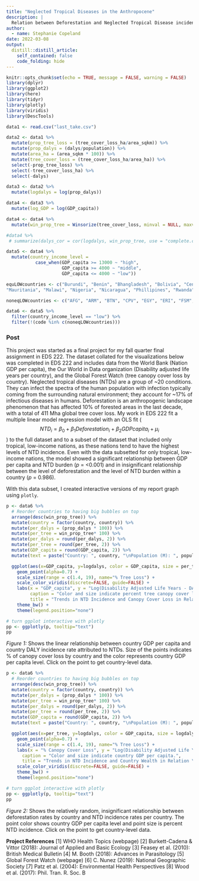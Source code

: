 ```yaml
---
title: "Neglected Tropical Diseases in the Anthropocene"
description: |
  Relation between Deforestation and Neglected Tropical Disease incidence in Low Income, Tropical Nations.
author:
  - name: Stephanie Copeland
date: 2022-03-08
output:
  distill::distill_article:
    self_contained: false
    code_folding: hide
---
```


```r
knitr::opts_chunk$set(echo = TRUE, message = FALSE, warning = FALSE)
library(dplyr)
library(ggplot2)
library(here)
library(tidyr)
library(plotly)
library(viridis)
library(DescTools)
```



```r
data1 <- read.csv("last_take.csv")

data2 <- data1 %>% 
  mutate(prop_tree_loss = (tree_cover_loss_ha/area_sqkm)) %>% 
  mutate(prop_dalys = (dalys/population)) %>% 
  mutate(area_ha = (area_sqkm * 100)) %>% 
  mutate(tree_cover_loss = (tree_cover_loss_ha/area_ha)) %>% 
  select(-prop_tree_loss) %>% 
  select(-tree_cover_loss_ha) %>% 
  select(-dalys)

data3 <- data2 %>% 
  mutate(logdalys = log(prop_dalys))

data4 <- data3 %>% 
  mutate(log_GDP = log(GDP_capita))

data4 <- data4 %>% 
  mutate(win_prop_tree = Winsorize(tree_cover_loss, minval = NULL, maxval = NULL, probs = c(0.00, 0.95), na.rm = TRUE, type = 9))

#data4 %>% 
 # summarize(dalys_cor = cor(logdalys, win_prop_tree, use = "complete.obs"))

data5 <- data4 %>% 
  mutate(country_income_level = 
           case_when(GDP_capita >= 13000 ~ "high", 
                     GDP_capita >= 4000 ~ "middle", 
                     GDP_capita <= 4000 ~ "low"))


```

```r
equLOWcountries <- c("Burundi", "Benin", "Bhangladesh", "Bolivia", "Central African Republic", "Cote d'Ivoire", "Cameroon", "Democratic Republic of Congo", "Congo", "Comoros", "Ethiopia", "Ghana", "Guinea", "Gambia", "Honduras", "Haiti", "Indonesia", "Kenya", "Cambodia", "Laos", "Liberia", "Madagascar", "Mali", "Myanmar", "Mozambique",
"Mauritania", "Malawi", "Nigeria", "Nicaragua", "Phillipines", "Rwanda", "Senegal", "Sierra Leone", "El Salvador", "Eswatini", "Togo", "Tanzania", "Uganda", "Vietnam", "Zambia", "Zimbabwe")

noneqLOWcountries <- c("AFG", "ARM", "BTN", "CPV", "EGY", "ERI", "FSM", "GNB", "IND", "KGZ", "LSO", "MAR", "MDA", "MNG", "NER", "NPL", "PAK", "PNG", "SDN", "SLB", "SSD", "STP", "SYR", "TCD", "TJK", "TLS", "TUN", "UKR", "UZB", "VUT")
```

```r
data6 <- data5 %>% 
  filter(country_income_level == "low") %>% 
  filter(!(code %in% c(noneqLOWcountries)))
```

### Post

This project was started as a final project for my fall quarter final assignment in EDS 222. The dataset collated for the visualizations below was completed in EDS 222 and includes data from the World Bank (Nation GDP per capita), the Our World in Data organization (Disability adjusted life years per country), and the Global Forest Watch (tree canopy cover loss by country). Neglected tropical diseases (NTDs) are a group of ~20 conditions. They can infect the spectra of the human population with infection typically coming from the surrounding natural environment; they account for ~17% of infectious diseases in humans. Deforestation is an anthropogenic landscape phenomenon that has affected 10% of forested areas in the last decade, with a total of 411 Mha global tree cover loss. My work in EDS 222 fit a multiple linear model regression model with an OLS fit ($$ NTD_i = \beta_0 + \beta_1Deforestation_i + \beta_2GDPcapita_i + \mu_i $$) to the full dataset and to a subset of the dataset that included only tropical, low-income nations, as these nations tend to have the highest levels of NTD incidence. Even with the data subsetted for only tropical, low-income nations, the model showed a significant relationship between GDP per capita and NTD burden (*p* = <0.001) and in insignificant relationship between the level of deforestation and the level of NTD burden within a country (*p* = 0.986). 

With this data subset, I created  interactive versions of my report graph using `plotly`. 

```r
p <- data6 %>%
  # Reorder countries to having big bubbles on top
  arrange(desc(win_prop_tree)) %>%
  mutate(country = factor(country, country)) %>% 
  mutate(per_dalys = (prop_dalys * 100)) %>% 
  mutate(per_tree = win_prop_tree* 100) %>% 
  mutate(per_dalys = round(per_dalys, 2)) %>% 
  mutate(per_tree = round(per_tree, 2)) %>% 
  mutate(GDP_capita = round(GDP_capita, 2)) %>% 
  mutate(text = paste("Country: ", country, "\nPopulation (M): ", population, "\n% DALYs of Population: ", per_dalys, "\nGdp per capita: ", GDP_capita, "\n % Tree Loss of Country: ", per_tree, sep="")) %>% 

  ggplot(aes(x=GDP_capita, y=logdalys, color = GDP_capita, size = per_tree, text=text)) +
    geom_point(alpha=0.7) +
    scale_size(range = c(1.4, 19), name="% Tree Loss") +
    scale_color_viridis(discrete=FALSE, guide=FALSE) +
    labs(x = "GDP_capita", y = "Log(Disability Adjusted Life Years - DALYs)", 
         caption = "Color and size indicate percent tree canopy cover loss.",
         title = "Trends in NTD Incidence and Canopy Cover Loss in Relation \n to Country Wealth.")+
    theme_bw() +
    theme(legend.position="none")

# turn ggplot interactive with plotly
pp <- ggplotly(p, tooltip="text")
pp
```

*Figure 1:* Shows the linear relationship between country GDP per capita and country DALY incidence rate attributed to NTDs. Size of the points indicates % of canopy cover loss by country and the color represents country GDP per capita level. Click on the point to get country-level data.

```r
p <- data6 %>%
  # Reorder countries to having big bubbles on top
  arrange(desc(win_prop_tree)) %>%
  mutate(country = factor(country, country)) %>% 
  mutate(per_dalys = (prop_dalys * 100)) %>% 
  mutate(per_tree = win_prop_tree* 100) %>% 
  mutate(per_dalys = round(per_dalys, 2)) %>% 
  mutate(per_tree = round(per_tree, 2)) %>% 
  mutate(GDP_capita = round(GDP_capita, 2)) %>% 
  mutate(text = paste("Country: ", country, "\nPopulation (M): ", population, "\n% DALYs of Population: ", per_dalys, "\nGdp per capita: ", GDP_capita, "\n % Tree Loss of Country: ", per_tree, sep="")) %>% 

  ggplot(aes(x=per_tree, y=logdalys, color = GDP_capita, size = logdalys, text=text)) +
    geom_point(alpha=0.7) +
    scale_size(range = c(1.4, 19), name="% Tree Loss") +
    labs(x = "% Canopy Cover Loss", y = "Log(Disability Adjusted Life Years - DALYs)", 
      caption = "Color and size indicate country GDP per capita.",
      title = "Trends in NTD Incidence and Country Wealth in Relation \n to Canopy Cover Loss.")+
    scale_color_viridis(discrete=FALSE, guide=FALSE) +
    theme_bw() +
    theme(legend.position="none")

# turn ggplot interactive with plotly
pp <- ggplotly(p, tooltip="text")
pp
```

*Figure 2:* Shows the relatively random, insignificant relationship between deforestation rates by country and NTD incidence rates per country. The point color shows country GDP per capita level and point size is percent NTD incidence. Click on the point to get country-level data.

**Project References** [1] WHO Health Topics (webpage) [2] Burkett-Cadena & Vittor (2018): Journal of Applied and Basic Ecology [3] Feasey et al. (2010): British Medical Bulletin [4] M. Booth (2018): Advances in Parasitology [5] Global Forest Watch (webpage) [6] C. Nunez (2019): National Geographic Society [7] Patz et al. (2004): Environmental Health Perspectives [8] Wood et al. (2017): Phil. Tran. R. Soc. B